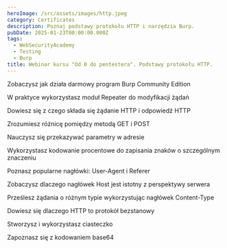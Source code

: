 ```yaml
---
heroImage: /src/assets/images/http.jpeg
category: Certificates
description: Poznaj podstawy protokołu HTTP i narzędzia Burp.
pubDate: 2025-01-23T00:00:00.000Z
tags:
  - WebSecurityAcademy
  - Testing
  - Burp
title: Webinar kursu "Od 0 do pentestera". Podstawy protokołu HTTP.
---
```


Zobaczysz jak działa darmowy program Burp Community Edition

W praktyce wykorzystasz moduł Repeater do modyfikacji żądań

Dowiesz się z czego składa się żądanie HTTP i odpowiedź HTTP

Zrozumiesz różnicę pomiędzy metodą GET i POST

Nauczysz się przekazywać parametry w adresie

Wykorzystasz kodowanie procentowe do zapisania znaków o szczególnym znaczeniu

Poznasz popularne nagłówki: User-Agent i Referer

Zobaczysz dlaczego nagłówek Host jest istotny z perspektywy serwera

Prześlesz żądania o różnym typie wykorzystując nagłówek Content-Type

Dowiesz się dlaczego HTTP to protokół bezstanowy

Stworzysz i wykorzystasz ciasteczko

Zapoznasz się z kodowaniem base64
